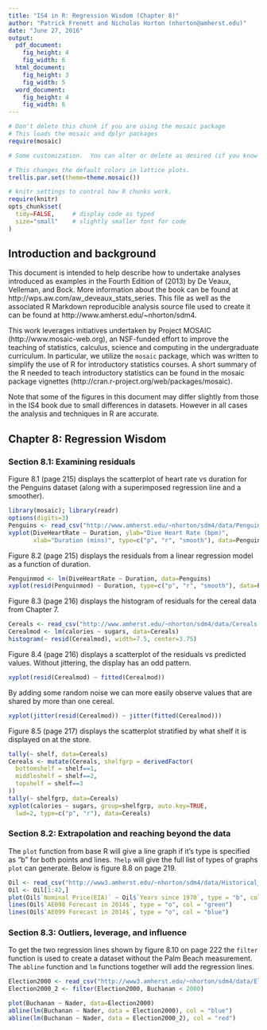 ```yaml
---
title: "IS4 in R: Regression Wisdom (Chapter 8)"
author: "Patrick Frenett and Nicholas Horton (nhorton@amherst.edu)"
date: "June 27, 2016"
output: 
  pdf_document:
    fig_height: 4
    fig_width: 6
  html_document:
    fig_height: 3
    fig_width: 5
  word_document:
    fig_height: 4
    fig_width: 6
---
```

  
  
  ```r
# Don't delete this chunk if you are using the mosaic package
# This loads the mosaic and dplyr packages
require(mosaic)
```

```r
# Some customization.  You can alter or delete as desired (if you know what you are doing).

# This changes the default colors in lattice plots.
trellis.par.set(theme=theme.mosaic())  

# knitr settings to control how R chunks work.
require(knitr)
opts_chunk$set(
  tidy=FALSE,     # display code as typed
  size="small"    # slightly smaller font for code
)
```

## Introduction and background 

This document is intended to help describe how to undertake analyses introduced 
as examples in the Fourth Edition of \emph{Intro Stats} (2013) by De Veaux, Velleman, and Bock.
More information about the book can be found at http://wps.aw.com/aw_deveaux_stats_series.  This
file as well as the associated R Markdown reproducible analysis source file used to create it can be found at http://www.amherst.edu/~nhorton/sdm4.

This work leverages initiatives undertaken by Project MOSAIC (http://www.mosaic-web.org), an NSF-funded effort to improve the teaching of statistics, calculus, science and computing in the undergraduate curriculum. In particular, we utilize the `mosaic` package, which was written to simplify the use of R for introductory statistics courses. A short summary of the R needed to teach introductory statistics can be found in the mosaic package vignettes (http://cran.r-project.org/web/packages/mosaic).

Note that some of the figures in this document may differ slightly from those in the IS4 book due to small differences in datasets. However in all cases the analysis and techniques in R are accurate.

## Chapter 8: Regression Wisdom

### Section 8.1: Examining residuals


Figure 8.1 (page 215) displays the scatterplot of heart rate vs duration for the Penguins dataset (along with a superimposed regression line and a smoother).

```r
library(mosaic); library(readr)
options(digits=3)
Penguins <- read_csv("http://www.amherst.edu/~nhorton/sdm4/data/Penguins.csv")
xyplot(DiveHeartRate ~ Duration, ylab="Dive Heart Rate (bpm)", 
       xlab="Duration (mins)", type=c("p", "r", "smooth"), data=Penguins)
```

Figure 8.2 (page 215) displays the residuals from a linear regression model as a function of duration.

```r
Penguinmod <- lm(DiveHeartRate ~ Duration, data=Penguins)
xyplot(resid(Penguinmod) ~ Duration, type=c("p", "r", "smooth"), data=Penguins)
```

Figure 8.3 (page 216) displays the histogram of residuals for the cereal data from Chapter 7.

```r
Cereals <- read_csv("http://www.amherst.edu/~nhorton/sdm4/data/Cereals.csv")
Cerealmod <- lm(calories ~ sugars, data=Cereals)
histogram(~ resid(Cerealmod), width=7.5, center=3.75)
```

Figure 8.4 (page 216) displays a scatterplot of the residuals vs predicted values.  Without jittering, the display has an odd pattern.

```r
xyplot(resid(Cerealmod) ~ fitted(Cerealmod))
```

By adding some random noise we can more easily observe values that are shared by more than one cereal.

```r
xyplot(jitter(resid(Cerealmod)) ~ jitter(fitted(Cerealmod)))
```

Figure 8.5 (page 217) displays the scatterplot stratified by what shelf it is displayed on at the store.

```r
tally(~ shelf, data=Cereals)
Cereals <- mutate(Cereals, shelfgrp = derivedFactor(
  bottomshelf = shelf==1,
  middleshelf = shelf==2,
  topshelf = shelf==3
))
tally(~ shelfgrp, data=Cereals)
xyplot(calories ~ sugars, group=shelfgrp, auto.key=TRUE, 
  lwd=2, type=c("p", "r"), data=Cereals)
```


### Section 8.2: Extrapolation and reaching beyond the data

The `plot` function from base R will give a line graph if it's type is specified as "b" for both points and lines. `?help` will give the full list of types of graphs `plot` can generate. Below is figure 8.8 on page 219.

```r
Oil <- read_csv("http://www3.amherst.edu/~nhorton/sdm4/data/Historical_Oil_Prices_2014.csv")
Oil <- Oil[1:42,]
plot(Oil$`Nominal Price(EIA)` ~ Oil$`Years since 1970`, type = "b", col = "red", ylab = "Price (2005 $)", xlab = "Years Since 1970")
lines(Oil$`AE098 Forecast in 2014$`, type = "o", col = "green")
lines(Oil$`AE099 Forecast in 2014$`, type = "o", col = "blue")
```


### Section 8.3: Outliers, leverage, and influence

To get the two regression lines shown by figure 8.10 on page 222 the `filter` function is used to create a dataset without the Palm Beach measurement. The `abline` function and `lm` functions together will add the regression lines.

```r
Election2000 <- read_csv("http://www3.amherst.edu/~nhorton/sdm4/data/Election_2000.csv")
Election2000_2 <- filter(Election2000, Buchanan < 2000)

plot(Buchanan ~ Nader, data=Election2000)
abline(lm(Buchanan ~ Nader, data = Election2000), col = "blue")
abline(lm(Buchanan ~ Nader, data = Election2000_2), col = "red")
```

